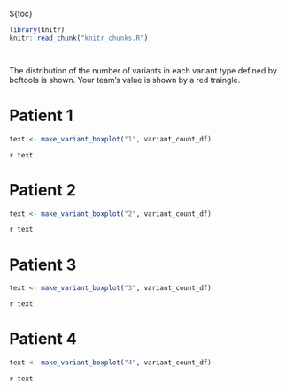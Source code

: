 ${toc}

```r
library(knitr)
knitr::read_chunk("knitr_chunks.R")
```

```r
```

```r
```
The distribution of the number of variants in each variant type defined by bcftools is shown. Your team's value is shown by a red traingle.

# Patient 1
```r
text <- make_variant_boxplot("1", variant_count_df)
```
`r text`

# Patient 2
```r
text <- make_variant_boxplot("2", variant_count_df)
```
`r text`

# Patient 3
```r
text <- make_variant_boxplot("3", variant_count_df)
```
`r text`

# Patient 4
```r
text <- make_variant_boxplot("4", variant_count_df)
```
`r text`